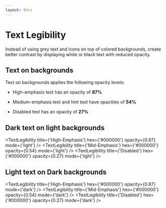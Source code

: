```yaml
---
layout: docs
---
```



# Text Legibility

Instead of using grey text and icons on top of colored backgrounds, create better contrast by displaying white or black text with reduced opacity.

## Text on backgrounds

Text on backgrounds applies the following opacity levels:

* High-emphasis text has an opacity of **87%**

* Medium-emphasis text and hint text have opacities of **54%**

* Disabled text has an opacity of **27%**

## Dark text on light backgrounds
<TextLegibility
  title={'High-Emphasis'}
  hex={'#000000'}
  opacity={0.87}
  mode={'light'} />
<TextLegibility
  title={'Mid-Emphasis'}
  hex={'#000000'}
  opacity={0.54}
  mode={'light'} />
<TextLegibility
  title={'Disabled'}
  hex={'#000000'}
  opacity={0.27}
  mode={'light'} />

## Light text on Dark backgrounds
<TextLegibility
  title={'High-Emphasis'}
  hex={'#000000'}
  opacity={0.87}
  mode={'dark'} />
<TextLegibility
  title={'Mid-Emphasis'}
  hex={'#000000'}
  opacity={0.54}
  mode={'dark'} />
<TextLegibility
  title={'Disabled'}
  hex={'#000000'}
  opacity={0.27}
  mode={'dark'} />